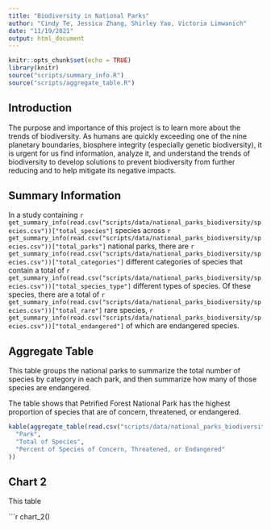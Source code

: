 ```yaml
---
title: "Biodiversity in National Parks"
author: "Cindy Te, Jessica Zhang, Shirley Yao, Victoria Limwanich"
date: "11/19/2021"
output: html_document
---
```


```r
knitr::opts_chunk$set(echo = TRUE)
library(knitr)
source("scripts/summary_info.R")
source("scripts/aggregate_table.R")
```

## Introduction
The purpose and importance of this project is to learn more about the trends of biodiversity. As humans are quickly exceeding one of the nine planetary boundaries, biosphere integrity (especially genetic biodiversity), it is urgent for us find information, analyze it, and understand the trends of biodiversity to develop solutions to prevent biodiversity from further reducing and to help mitigate its negative impacts.

## Summary Information

In a study containing `r get_summary_info(read.csv("scripts/data/national_parks_biodiversity/species.csv"))["total_species"]` species across 
`r get_summary_info(read.csv("scripts/data/national_parks_biodiversity/species.csv"))["total_parks"]` national parks, 
there are `r get_summary_info(read.csv("scripts/data/national_parks_biodiversity/species.csv"))["total_categories"]` different categories of species
that contain a total of `r get_summary_info(read.csv("scripts/data/national_parks_biodiversity/species.csv"))["total_species_type"]` different types of species.
Of these species, there are a total of `r get_summary_info(read.csv("scripts/data/national_parks_biodiversity/species.csv"))["total_rare"]` rare species, 
`r get_summary_info(read.csv("scripts/data/national_parks_biodiversity/species.csv"))["total_endangered"]` of which are endangered species.

## Aggregate Table

This table groups the national parks to summarize the total number of species by category in each park, and then summarize how many of those species are endangered.

The table shows that Petrified Forest National Park has the highest proportion of species that are of concern, threatened, or endangered.

```r
kable(aggregate_table(read.csv("scripts/data/national_parks_biodiversity/species.csv")), col.names = c(
  "Park",
  "Total of Species",
  "Percent of Species of Concern, Threatened, or Endangered"
))
```

## Chart 2

This table 

```r
chart_2()


